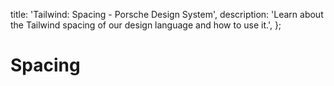 
  title: 'Tailwind: Spacing - Porsche Design System',
  description: 'Learn about the Tailwind spacing of our design language and how to use it.',
};

# Spacing

<TableOfContents headings={[]} />
